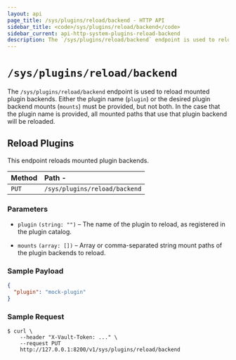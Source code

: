 ```yaml
---
layout: api
page_title: /sys/plugins/reload/backend - HTTP API
sidebar_title: <code>/sys/plugins/reload/backend</code>
sidebar_current: api-http-system-plugins-reload-backend
description: The `/sys/plugins/reload/backend` endpoint is used to reload plugin backends.
---
```


# `/sys/plugins/reload/backend`

The `/sys/plugins/reload/backend` endpoint is used to reload mounted plugin
backends. Either the plugin name (`plugin`) or the desired plugin backend mounts
(`mounts`) must be provided, but not both. In the case that the plugin name is
provided, all mounted paths that use that plugin backend will be reloaded.

## Reload Plugins

This endpoint reloads mounted plugin backends.

| Method | Path -                        |
| :----- | :---------------------------- |
| `PUT`  | `/sys/plugins/reload/backend` |

### Parameters

- `plugin` `(string: "")` – The name of the plugin to reload, as
  registered in the plugin catalog.

- `mounts` `(array: [])` – Array or comma-separated string mount paths
  of the plugin backends to reload.

### Sample Payload

```json
{
  "plugin": "mock-plugin"
}
```

### Sample Request

```
$ curl \
    --header "X-Vault-Token: ..." \
    --request PUT
    http://127.0.0.1:8200/v1/sys/plugins/reload/backend
```
